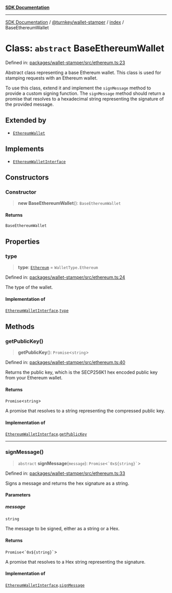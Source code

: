 [**SDK Documentation**](../../../../README.mdx)

***

[SDK Documentation](../../../../packages.mdx) / [@turnkey/wallet-stamper](../../README.mdx) / [index](../README.mdx) / BaseEthereumWallet

# Class: `abstract` BaseEthereumWallet

Defined in: [packages/wallet-stamper/src/ethereum.ts:23](https://github.com/tkhq/sdk/blob/078f5423e923fbd1d7fd39440402d7f01d09c3d0/packages/wallet-stamper/src/ethereum.ts#L23)

Abstract class representing a base Ethereum wallet.
This class is used for stamping requests with an Ethereum wallet.

To use this class, extend it and implement the `signMessage` method
to provide a custom signing function. The `signMessage` method should
return a promise that resolves to a hexadecimal string representing
the signature of the provided message.

## Extended by

- [`EthereumWallet`](EthereumWallet.mdx)

## Implements

- [`EthereumWalletInterface`](../interfaces/EthereumWalletInterface.mdx)

## Constructors

### Constructor

> **new BaseEthereumWallet**(): `BaseEthereumWallet`

#### Returns

`BaseEthereumWallet`

## Properties

### type

> **type**: [`Ethereum`](../enumerations/WalletType.mdx#ethereum) = `WalletType.Ethereum`

Defined in: [packages/wallet-stamper/src/ethereum.ts:24](https://github.com/tkhq/sdk/blob/078f5423e923fbd1d7fd39440402d7f01d09c3d0/packages/wallet-stamper/src/ethereum.ts#L24)

The type of the wallet.

#### Implementation of

[`EthereumWalletInterface`](../interfaces/EthereumWalletInterface.mdx).[`type`](../interfaces/EthereumWalletInterface.mdx#type)

## Methods

### getPublicKey()

> **getPublicKey**(): `Promise`\<`string`\>

Defined in: [packages/wallet-stamper/src/ethereum.ts:40](https://github.com/tkhq/sdk/blob/078f5423e923fbd1d7fd39440402d7f01d09c3d0/packages/wallet-stamper/src/ethereum.ts#L40)

Returns the public key, which is the SECP256K1 hex encoded public key from your Ethereum wallet.

#### Returns

`Promise`\<`string`\>

A promise that resolves to a string representing the compressed public key.

#### Implementation of

[`EthereumWalletInterface`](../interfaces/EthereumWalletInterface.mdx).[`getPublicKey`](../interfaces/EthereumWalletInterface.mdx#getpublickey)

***

### signMessage()

> `abstract` **signMessage**(`message`): `Promise`\<`` `0x${string}` ``\>

Defined in: [packages/wallet-stamper/src/ethereum.ts:33](https://github.com/tkhq/sdk/blob/078f5423e923fbd1d7fd39440402d7f01d09c3d0/packages/wallet-stamper/src/ethereum.ts#L33)

Signs a message and returns the hex signature as a string.

#### Parameters

##### message

`string`

The message to be signed, either as a string or a Hex.

#### Returns

`Promise`\<`` `0x${string}` ``\>

A promise that resolves to a Hex string representing the signature.

#### Implementation of

[`EthereumWalletInterface`](../interfaces/EthereumWalletInterface.mdx).[`signMessage`](../interfaces/EthereumWalletInterface.mdx#signmessage)
